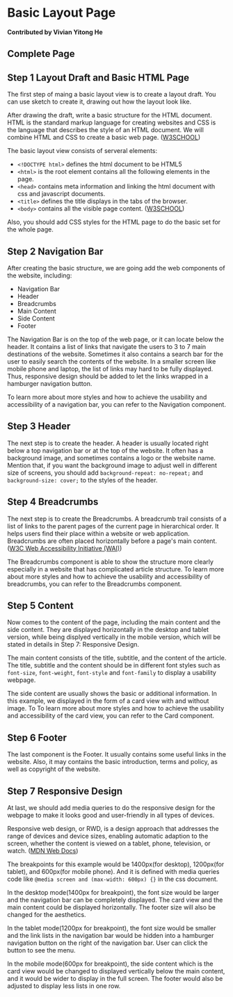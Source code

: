 
# Basic Layout Page

**Contributed by Vivian Yitong He**

## Complete Page

<PageTheme pageName="basicLayout" />


## Step 1 Layout Draft and Basic HTML Page

The first step of maing a basic layout view is to create a layout draft. You can use sketch to create it, drawing out how the layout look like.

After drawing the draft, write a basic structure for the HTML document. HTML is the standard markup language for creating websites and CSS is the language that describes the style of an HTML document. We will combine HTML and CSS to create a basic web page.
([W3SCHOOL](https://www.w3schools.com/howto/howto_make_a_website.asp))

The basic layout view consists of serveral elements: 
- `<!DOCTYPE html>` defines the html document to be HTML5
- `<html>` is the root element contains all the following elements in the page.
- `<head>` contains meta information and linking the html document with css and javascript documents.
- `<title>` defines the title displays in the tabs of the browser.
- `<body>` contains all the visible page content.
([W3SCHOOL](https://www.w3schools.com/howto/howto_make_a_website.asp))


Also, you should add CSS styles for the HTML page to do the basic set for the whole page.


## Step 2 Navigation Bar

After creating the basic structure, we are going add the web components of the website, including:

- Navigation Bar
- Header
- Breadcrumbs
- Main Content
- Side Content
- Footer

The Navigation Bar is on the top of the web page, or it can locate below the header. It contains a list of links that navigate the users to 3 to 7 main destinations of the website. Sometimes it also contains a search bar for the user to easily search the contents of the website. 
In a smaller screen like mobile phone and laptop, the list of links may hard to be fully displayed. Thus, responsive design should be added to let the links wrapped in a hamburger navigation button.

To learn more about more styles and how to achieve the usability and accessibility of a navigation bar, you can refer to the Navigation component.

## Step 3 Header

The next step is to create the header. A header is usually located right below a top navigation bar or at the top of the website. It often has a background image, and sometimes contains a logo or the website name.
Mention that, if you want the background image to adjust well in different size of screens, you should add `background-repeat: no-repeat;` and `background-size: cover;` to the styles of the header.

## Step 4 Breadcrumbs

The next step is to create the Breadcrumbs. A breadcrumb trail consists of a list of links to the parent pages of the current page in hierarchical order. It helps users find their place within a website or web application. Breadcrumbs are often placed horizontally before a page's main content.
([W3C Web Accessibility Initiative (WAI)](https://www.w3.org/WAI/ARIA/apg/patterns/breadcrumb/))

The Breadcrumbs component is able to show the structure more clearly especially in a website that has complicated article structure. To learn more about more styles and how to achieve the usability and accessibility of breadcrumbs, you can refer to the Breadcrumbs component.

## Step 5 Content
Now comes to the content of the page, including the main content and the side content. They are displayed horizontally in the desktop and tablet version, while being displyed vertically in the mobile version, which will be stated in details in Step 7: Responsive Design.

The main content consists of the title, subtitle, and the content of the article. The title, subtitle and the content should be in different font styles such as `font-size`, `font-weight`, `font-style` and `font-family` to display a usability webpage.

The side content are usually shows the basic or additional information. In this example, we displayed in the form of a card view with and without image. To To learn more about more styles and how to achieve the usability and accessibility of the card view, you can refer to the Card component.

## Step 6 Footer
The last component is the Footer. It usually contains some useful links in the website. Also, it may contains the basic introduction, terms and policy, as well as copyright of the website.

## Step 7 Responsive Design

At last, we should add media queries to do the responsive design for the webpage to make it looks good and user-friendly in all types of devices.

Responsive web design, or RWD, is a design approach that addresses the range of devices and device sizes, enabling automatic adaption to the screen, whether the content is viewed on a tablet, phone, television, or watch.
([MDN Web Docs](https://developer.mozilla.org/en-US/docs/Learn/CSS/CSS_layout/Responsive_Design))

The breakpoints for this example would be 1400px(for desktop), 1200px(for tablet), and 600px(for mobile phone). And it is defined with media queries code like `@media screen and (max-width: 600px) {}` in the css document.

In the desktop mode(1400px for breakpoint), the font size would be larger and the navigation bar can be completely displayed. The card view and the main content could be displayed horizontally. The footer size will also be changed for the aesthetics.

In the tablet mode(1200px for breakpoint), the font size would be smaller and the link lists in the navigation bar would be hidden into a hamburger navigation button on the right of the navigation bar. User can click the button to see the menu.

In the mobile mode(600px for breakpoint), the side content which is the card view would be changed to displayed vertically below the main content, and it would be wider to display in the full screen.
The footer would also be adjusted to display less lists in one row.


